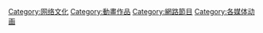 {{noteTA
|G1 = IT
}}

{{catmore}}

[[Category:网络文化|Category:网络文化]]
[[Category:動畫作品|Category:動畫作品]]
[[Category:網路節目|Category:網路節目]]
[[Category:各媒体动画|Category:各媒体动画]]
